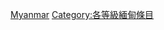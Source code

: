 {{Emptycat}}
{{Articles by Quality|project=東南亞|task_force=yes|parent=東南亞|tf_link=緬甸任務組|topic=緬甸|format=toc}}

[[Category:未評级东南亚条目|Myanmar]]
[[Category:各等級緬甸條目‎|Category:各等級緬甸條目‎]]